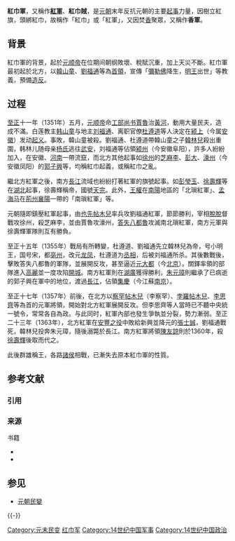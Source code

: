 {{Request translation|cs}}
'''紅巾軍'''，又稱作'''[[紅軍|紅軍]]'''、'''紅巾賊'''，是[[元朝|元朝]]末年反抗元朝的主要[[起事|起事]]力量，因樹立紅旗，頭綁紅巾，故稱作「紅巾」或「紅軍」，又因焚[[香|香]]聚眾，又稱作'''香軍'''。

== 背景 ==

紅巾軍的背景，起於[[元顺帝|元顺帝]]在位期间朝纲敗壞、稅賦沉重，加上天災不斷。紅巾軍最初起於北方，以[[韓山童|韓山童]]、[[劉福通|劉福通]]等為[[首領|首領]]，宣傳「[[彌勒佛|彌勒佛]]降生，[[明王|明王]]出世」等教義，預備[[造反|造反]]。

== 过程 ==
[[至正|至正]]十一年（1351年）五月，[[元順帝|元顺帝]]命[[工部尚书|工部尚书]][[賈魯|賈魯]]治[[黄河|黃河]]，動用大量民夫，造成不滿。白莲教主[[韩山童|韩山童]]与地主[[刘福通|刘福通]]、离职官僚[[杜遵道|杜遵道]]等人決定在[[颍上县|颍上]]（今属[[安徽省|安徽]]）发动[[舉事|起义]]。事敗，韓山童被殺。劉福通、杜遵道帶韓山童之子[[韩林儿|韓林兒]]殺出重圍，韩林儿随母亲[[楊太后_(韓林兒母)|杨氏]]逃往[[武安市|武安]]，刘福通等佔領[[颍州|颍州]]（今安徽阜阳），許多人紛紛加入，在安徽、[[河南省|河南]]一帶流竄，而北方其他起事如[[徐州市|徐州]]的[[芝麻李|芝麻李]]、[[彭大|彭大]]、[[濠州|濠州]]（今安徽凤阳）的[[郭子興|郭子興]]等，均稱紅巾起義，或稱紅巾之亂。

繼北方紅軍之後，南方[[長江|長江]]流域也紛紛打著紅軍的旗號起事。如[[彭瑩玉|彭瑩玉]]、[[徐壽輝|徐壽輝]]等在[[湖北省|湖北]]起事，徐壽輝稱帝，國號[[天完|天完]]。此外，[[王權|王權]]在[[南阳市|南陽]]地區的「北瑣紅軍」、[[孟海马|孟海马]]在[[荆州_(古代)|荊州]][[襄阳市|襄陽]]一帶的「南瑣紅軍」等。

元朝隨即鎮壓紅軍起事，由[[也先帖木儿|也先帖木兒]]率兵攻劉福通紅軍，節節勝利，宰相[[脱脱|脫脫]]督戰攻徐州，殺芝麻李，並由賈魯攻濠州，[[答失八都魯|答失八都魯]]攻滅南北瑣紅軍，南方元軍與徐壽輝軍隊則互有勝負。

至正十五年（1355年）戰局有所轉變，杜遵道、劉福通先立韓林兒為帝，号小明王，国号宋，都[[亳州市|亳州]]，改元[[龍鳳_(韓林兒)|龙凤]]，杜遵道为[[丞相|丞相]]，后被刘福通所杀。其後數戰後，擊敗答失八都魯的軍隊，並展開反攻，甚至逼近[[元大都|元大都]]（今[[北京|北京]]）。關鐸率領的部隊進入[[高麗_(918年－1392年)|高麗]]並一度攻陷[[開城|開城]]。南方紅軍則在[[湖广等处行中书省|湖廣]]獲得勝利，[[朱元璋|朱元璋]]則繼承了已病逝的郭子興在軍中的地位，渡過[[长江|長江]]，佔領[[集庆路|集慶]]（今江蘇[[南京市|南京]]）。

至正十七年（1357年）前後，在北方以[[察罕帖木儿|察罕帖木兒]]（李察罕）、[[孛羅帖木兒_(散只兀氏)|孛羅帖木兒]]、[[李思齊|李思齊]]等為首的元軍將領，開始對北方紅軍展開反攻。但李思齊等人當時已不聽中央統一號令，常常各自為政。与此同时，紅軍內部也發生爭執並分裂，勢力漸弱。至正二十三年（1363年），北方紅軍在[[安豐之役|安豐之役]]中敗給新興並降元的[[張士誠|張士誠]]，劉福通戰死，韓林兒投奔朱元璋，隨後溺斃於長江。南方紅軍將領[[陳友諒|陳友諒]]則於1360年，殺[[徐壽輝|徐壽輝]]後取而代之。

此後群雄稱王，各路[[諸侯|諸侯]]相戰，已漸失去原本紅巾軍的性質。

== 参考文献 ==
=== 引用 ===
{{Reflist}}

=== 来源 ===
{{refbegin}}
; 书籍
* {{cite book |language = zh |authors = 楊國楨、陳支平 |title=《明史新編》 |location=台北 |publisher=雲龍出版社 |year=1995 }}
* {{cite book |language = zh |author=权衡 |title=《庚申外史》 }}
{{refend}}

== 参见 ==
* [[元朝民變|元朝民變]]

{{-}}
{{元朝历史事件}}
{{明朝历史事件}}

[[Category:元末民变|Category:元末民变]]
[[Category:红巾军|]]
[[Category:14世纪中国军事|Category:14世纪中国军事]]
[[Category:14世纪中国政治|Category:14世纪中国政治]]